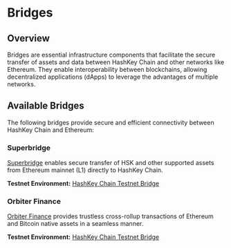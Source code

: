 # Bridges

## Overview

Bridges are essential infrastructure components that facilitate the secure transfer of assets and data between HashKey Chain and other networks like Ethereum. They enable interoperability between blockchains, allowing decentralized applications (dApps) to leverage the advantages of multiple networks.

## Available Bridges

The following bridges provide secure and efficient connectivity between HashKey Chain and Ethereum:

### Superbridge

[Superbridge](https://bridge.hsk.xyz) enables secure transfer of HSK and other supported assets from Ethereum mainnet (L1) directly to HashKey Chain.

**Testnet Environment:** [HashKey Chain Testnet Bridge](https://hashkey-testnet-51efbf722023210f.testnets.rollbridge.app/)

### Orbiter Finance

[Orbiter Finance](https://www.orbiter.finance/en?src_chain=177\&tgt_chain=1\&src_token=ETH) provides trustless cross-rollup transactions of Ethereum and Bitcoin native assets in a seamless manner.

**Testnet Environment:** [HashKey Chain Testnet Bridge](https://test.orbiter.finance/?source=Sepolia\&dest=HashKey%20Sepolia\&token=HSK) 